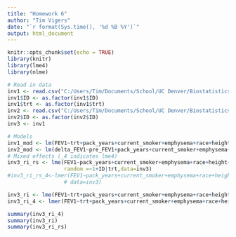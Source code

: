 ```yaml
---
title: "Homework 6"
author: "Tim Vigers"
date: "`r format(Sys.time(), '%d %B %Y')`"
output: html_document
---
```


```r
knitr::opts_chunk$set(echo = TRUE)
library(knitr)
library(lme4)
library(nlme)
```

```r
# Read in data
inv1 <- read.csv("C:/Users/Tim/Documents/School/UC Denver/Biostatistics/Biostatistical Methods 2/Homeworks/Homework 6/file2_FEV1.csv")
inv1$ID <- as.factor(inv1$ID)
inv1$trt <- as.factor(inv1$trt)
inv2 <- read.csv("C:/Users/Tim/Documents/School/UC Denver/Biostatistics/Biostatistical Methods 2/Homeworks/Homework 6/file1_FEV1.csv")
inv2$ID <- as.factor(inv2$ID)
inv3 <- inv1
```
 
```r
# Models
inv1_mod <- lm(FEV1~trt+pack_years+current_smoker+emphysema+race+height+bmi,data=inv1)
inv2_mod <- lm(delta_FEV1~pre_FEV1+pack_years+current_smoker+emphysema+race+height+bmi,data=inv2)
# Mixed effects (_4 indicates lme4)
inv3_ri_rs <- lme(FEV1~pack_years+current_smoker+emphysema+race+height+bmi+trt,
                  random =~1+ID|trt,data=inv3)
#inv3_ri_rs_4<-lmer(FEV1~pack_years+current_smoker+emphysema+race+height+bmi+trt+(1+trt|ID),
                  # data=inv3)

inv3_ri <- lme(FEV1~trt+pack_years+current_smoker+emphysema+race+height+bmi,random = ~1|ID,data=inv3)
inv3_ri_4 <- lmer(FEV1~trt+pack_years+current_smoker+emphysema+race+height+bmi+(1|ID),data=inv3)
```

```r
summary(inv3_ri_4)
summary(inv3_ri)
summary(inv3_ri_rs)
```
